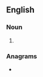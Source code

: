 {{also|impôts}}
==English==

===Noun===
{{head|en|noun plural form}}

# {{plural of|impost|lang=en}}

===Anagrams===
* {{anagrams|en|a=imopsst|misstop}}